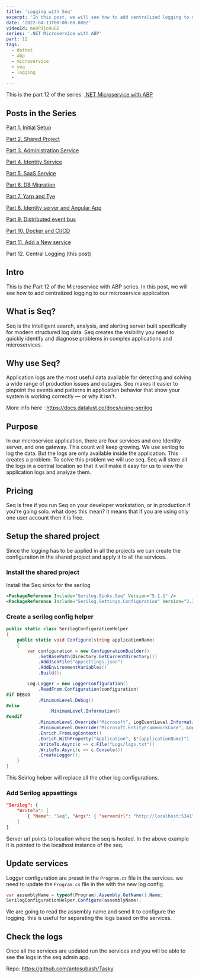 ```yaml
---
title: 'Logging with Seq'
excerpt: 'In this post, we will see how to add centralized logging to our microservice application'
date: '2022-04-13T00:00:00.000Z'
videoId: ma0P3jo9uGE
series: '.NET Microservice with ABP'
part: 12
tags:
  - dotnet
  - abp
  - microservice
  - seq
  - logging
  -
---
```


This is the part 12 of the series: [.NET Microservice with ABP](/posts/abp-microservice-series)

## Posts in the Series

[Part 1. Initial Setup](/posts/netcore-microservice-with-abp-init-part-1)

[Part 2. Shared Project](/posts/netcore-microservice-with-abp-shared-project-part-2)

[Part 3. Administration Service](/posts/netcore-microservice-with-abp-administration-services-part-3)

[Part 4. Identity Service](/posts/netcore-microservice-with-abp-identity-services-part-4)

[Part 5. SaaS Service](/posts/netcore-microservice-with-abp-saas-services-part-5)

[Part 6. DB Migration](/posts/netcore-microservice-with-abp-db-migration-part-6)

[Part 7. Yarp and Tye](/posts/netcore-microservice-with-abp-yarp-and-tye-part-7)

[Part 8. Identity server and Angular App](/posts/netcore-microservice-with-abp-identity-server-and-angular-part-8)

[Part 9. Distributed event bus](/posts/netcore-microservice-with-abp-distributed-event-bus-part-9)

[Part 10. Docker and CI/CD](/posts/netcore-microservice-with-abp-docker-and-ci-cd-part-10)

[Part 11. Add a New service](/posts/netcore-microservice-with-abp-add-new-service-part-11)

Part 12. Central Logging (this post)

<YoutubeVideo videoId={props.videoId} />

<TOCInline toc={props.toc} asDisclosure />

## Intro

This is the Part 12 of the Microservice with ABP series. In this post, we will see how to add centralized logging to our microservice application

## What is Seq?

Seq is the intelligent search, analysis, and alerting server built specifically for modern structured log data. Seq creates the visibility you need to quickly identify and diagnose problems in complex applications and microservices.

## Why use Seq?

Application logs are the most useful data available for detecting and solving a wide range of production issues and outages. Seq makes it easier to pinpoint the events and patterns in application behavior that show your system is working correctly — or why it isn't.

More info here : https://docs.datalust.co/docs/using-serilog

## Purpose

In our microservice application, there are four services and one Identity server, and one gateway. This count will keep growing. We use serilog to log the data. But the logs are only available inside the application. This creates a problem. To solve this problem we will use seq. Seq will store all the logs in a central location so that it will make it easy for us to view the application logs and analyze them.

## Pricing

Seq is free if you run Seq on your developer workstation, or in production if you're going solo. what does this mean? it means that if you are using only one user account then it is free.

## Setup the shared project

Since the logging has to be applied in all the projects we can create the configuration in the shared project and apply it to all the services.

### Install the shared project

Install the Seq sinks for the serilog

```xml
<PackageReference Include="Serilog.Sinks.Seq" Version="5.1.1" />
<PackageReference Include="Serilog.Settings.Configuration" Version="3.3.0" />
```

### Create a serilog config helper

```cs
public static class SerilogConfigurationHelper
{
    public static void Configure(string applicationName)
    {
        var configuration = new ConfigurationBuilder()
            .SetBasePath(Directory.GetCurrentDirectory())
            .AddJsonFile("appsettings.json")
            .AddEnvironmentVariables()
            .Build();

        Log.Logger = new LoggerConfiguration()
            .ReadFrom.Configuration(configuration)
#if DEBUG
            .MinimumLevel.Debug()
#else
                .MinimumLevel.Information()
#endif
            .MinimumLevel.Override("Microsoft", LogEventLevel.Information)
            .MinimumLevel.Override("Microsoft.EntityFrameworkCore", LogEventLevel.Warning)
            .Enrich.FromLogContext()
            .Enrich.WithProperty("Application", $"{applicationName}")
            .WriteTo.Async(c => c.File("Logs/logs.txt"))
            .WriteTo.Async(c => c.Console())
            .CreateLogger();
    }
}
```

This Seirlog helper will replace all the other log configurations.

### Add Serilog appsettings

```json
"Serilog": {
    "WriteTo": [
        { "Name": "Seq", "Args": { "serverUrl": "http://localhost:5341" } }
    ]
}
```

Server url points to location where the seq is hosted. In the above example it is pointed to the localhost instance of the seq.

## Update services

Logger configuration are preset in the `Program.cs` file in the services. we need to update the `Program.cs` file in the with the new log config.

```cs
var assemblyName = typeof(Program).Assembly.GetName().Name;
SerilogConfigurationHelper.Configure(assemblyName);
```

We are going to read the assembly name and send it to configure the logging. this is useful for separating the logs based on the services.

## Check the logs

Once all the services are updated run the services and you will be able to see the logs in the seq admin app.

Repo: https://github.com/antosubash/Tasky
